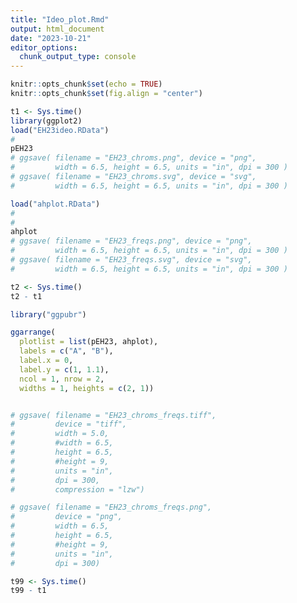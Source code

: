 ```yaml
---
title: "Ideo_plot.Rmd"
output: html_document
date: "2023-10-21"
editor_options: 
  chunk_output_type: console
---
```


```r
knitr::opts_chunk$set(echo = TRUE)
knitr::opts_chunk$set(fig.align = "center")
```



```r
t1 <- Sys.time()
library(ggplot2)
load("EH23ideo.RData")
# 
pEH23
# ggsave( filename = "EH23_chroms.png", device = "png", 
#         width = 6.5, height = 6.5, units = "in", dpi = 300 )
# ggsave( filename = "EH23_chroms.svg", device = "svg",
#         width = 6.5, height = 6.5, units = "in", dpi = 300 )
```


```r
load("ahplot.RData")
#
# 
ahplot
# ggsave( filename = "EH23_freqs.png", device = "png",
#         width = 6.5, height = 6.5, units = "in", dpi = 300 )
# ggsave( filename = "EH23_freqs.svg", device = "svg",
#         width = 6.5, height = 6.5, units = "in", dpi = 300 )

t2 <- Sys.time()
t2 - t1
```





```r

library("ggpubr")

ggarrange(
  plotlist = list(pEH23, ahplot),
  labels = c("A", "B"),
  label.x = 0,
  label.y = c(1, 1.1),
  ncol = 1, nrow = 2, 
  widths = 1, heights = c(2, 1))


# ggsave( filename = "EH23_chroms_freqs.tiff",
#         device = "tiff",
#         width = 5.0,
#         #width = 6.5,
#         height = 6.5,
#         #height = 9,
#         units = "in",
#         dpi = 300,
#         compression = "lzw")

# ggsave( filename = "EH23_chroms_freqs.png",
#         device = "png",
#         width = 6.5,
#         height = 6.5,
#         #height = 9,
#         units = "in",
#         dpi = 300)

```


```r
t99 <- Sys.time()
t99 - t1
```



